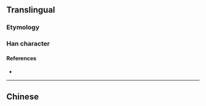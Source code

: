 {{character info/new}}
{{also|岡|崗}}
==Translingual==

===Etymology===
{{Han simp|崗|f=岡|t=冈}}

===Han character===
{{Han char|rn=46|rad=山|as=04|sn=7|four=|canj=UBK|ids=⿱山冈}}

====References====
* {{Han ref|kx=0308.331|hdz=10763.090|uh=5C97|ud=23703}}

----

==Chinese==
{{zh-see|崗}}